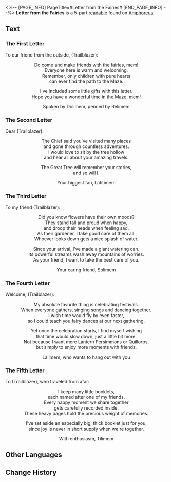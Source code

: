 <%-- [PAGE_INFO]
PageTitle=#Letter from the Fairies#
[END_PAGE_INFO] --%>
{{Readable Infobox
|id           = 572
|partIds      = 191901;191902;191903;191904;191905
|title        = 
|image        = Item Letter from the Fairies.png
|world        = Amphoreus
|parts        = 5
|author       = <!--to be added-->
|description  = A letter found in the mailbox of the Membrance Maze, addressed to you, carrying the fairies' heartfelt blessings.
|part1        = The First Letter
|source1      = {{cx|Source missing}}
|part2        = The Second Letter
|source2      = {{cx|Source missing}}
|part3        = The Third Letter
|source3      = {{cx|Source missing}}
|part4        = The Fourth Letter
|source4      = {{cx|Source missing}}
|part5        = The Fifth Letter
|source5      = {{cx|Source missing}}
|characters   = 
|factions     = 
}}
'''Letter from the Fairies''' is a 5-part [[readable]] found on [[Amphoreus]].
<!--
==Location==
{{Map Embed|<map name>|<marker id>}}
-->
==Text==
===The First Letter===
To our friend from the outside, (Trailblazer):

<div align="center">Do come and make friends with the fairies, mem!<br />
Everyone here is warm and welcoming.<br />
Remember, only children with pure hearts<br />
can ever find the path to the Maze.

I've included some little gifts with this letter.<br />
Hope you have a wonderful time in the Maze, mem!

Spoken by Dolimem, penned by Relimem</div>

===The Second Letter===
Dear (Trailblazer):

<div align="center">The Chief said you've visited many places<br />
and gone through countless adventures.<br />
I would love to sit by the tree hollow<br />
and hear all about your amazing travels.

The Great Tree will remember your stories,<br />
and so will I.

Your biggest fan, Latitimem</div>

===The Third Letter===
To my friend (Trailblazer):

<div align="center">Did you know flowers have their own moods?<br />
They stand tall and proud when happy,<br />
and droop their heads when feeling sad.<br />
As their gardener, I take good care of them all.<br />
Whoever looks down gets a nice splash of water.

Since your arrival, I've made a giant watering can.<br />
Its powerful streams wash away mountains of worries.<br />
As your friend, I want to take the best care of you.

Your caring friend, Solimem</div>

===The Fourth Letter===
Welcome, (Trailblazer):

<div align="center">My absolute favorite thing is celebrating festivals.<br />
When everyone gathers, singing songs and dancing together.<br />
I wish time would fly by even faster,<br />
so I could teach you fairy dances at our next gathering.

Yet once the celebration starts, I find myself wishing<br />
that time would slow down, just a little bit more.<br />
Not because I want more Lantern Persimmons or Quillorbs,<br />
but simply to enjoy more moments with friends.

Lalimem, who wants to hang out with you</div>

===The Fifth Letter===
To (Trailblazer), who traveled from afar:

<div align="center">I keep many little booklets,<br />
each named after one of my friends.<br />
Every happy moment we share together<br />
gets carefully recorded inside.<br />
These heavy pages hold the precious weight of memories.

I've set aside an especially big, thick booklet just for you,<br />
since joy is never in short supply when we're together.

With enthusiasm, Tilimem</div>

<!--
==Trivia==
* 
-->
==Other Languages==
{{Other Languages
|en   = Letter from the Fairies
|zhs  = 来自妖精的信
|zht  = 來自妖精的信
|ja   = 妖精からの手紙
|ko   = 요정이 보낸 편지
|es   = Cartas de las hadas
|fr   = Lettres des fées
|ru   = Письмо от фей
|th   = จดหมายจากภูต
|vi   = Lá Thư Từ Yêu Tinh
|de   = Brief von der Fee
|id   = Surat dari Peri
|pt   = Carta das Fadas
}}

==Change History==
{{Change History|3.4}}